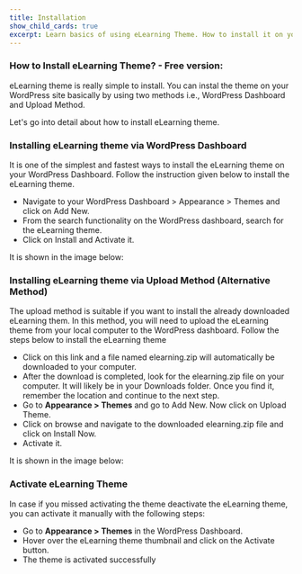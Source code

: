 ---
title: Installation
show_child_cards: true
excerpt: Learn basics of using eLearning Theme. How to install it on your WordPress setup.
---

### How to Install eLearning Theme? - Free version: 

eLearning theme is really simple to install. You can instal the theme on your WordPress site basically by using two methods i.e., WordPress Dashboard and Upload Method. 

Let's go into detail about how to install eLearning theme. 

### Installing eLearning theme via WordPress Dashboard 

It is one of the simplest and fastest ways to install the eLearning theme on your WordPress Dashboard. Follow the instruction given below to install the eLearning theme. 

- Navigate to your WordPress Dashboard > Appearance > Themes and click on Add New. 
- From the search functionality on the WordPress dashboard, search for the eLearning theme. 
- Click on Install and Activate it. 

It is shown in the image below: 

### Installing eLearning theme via Upload Method (Alternative Method) 

The upload method is suitable if you want to install the already downloaded eLearning them. In this method, you will need to upload the eLearning theme from your local computer to the WordPress dashboard. Follow the steps below to install the eLearning theme 

- Click on this link and a file named elearning.zip will automatically be downloaded to your computer. 
- After the download is completed, look for the elearning.zip file on your computer. It will likely be in your Downloads folder. Once you find it, remember the location and continue to the next step. 
- Go to **Appearance > Themes** and go to Add New. Now click on Upload Theme. 
- Click on browse and navigate to the downloaded elearning.zip file and click on Install Now. 
- Activate it.

It is shown in the image below: 


### Activate eLearning Theme 

In case if you missed activating the theme deactivate the eLearning theme, you can activate it manually with the following steps: 
 
- Go to **Appearance > Themes** in the WordPress Dashboard. 
- Hover over the eLearning theme thumbnail and click on the Activate button. 
- The theme is activated successfully



